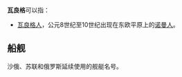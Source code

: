 '''瓦良格'''可以指：
* [[瓦良格人|瓦良格人]]，公元8世纪至10世纪出现在东欧平原上的[[诺曼人|诺曼人]]。
==船舰==
{{main|瓦良格号}}
沙俄、苏联和俄罗斯延续使用的舰艇名号。

{{disambig|W|CAT=三字消歧义}}